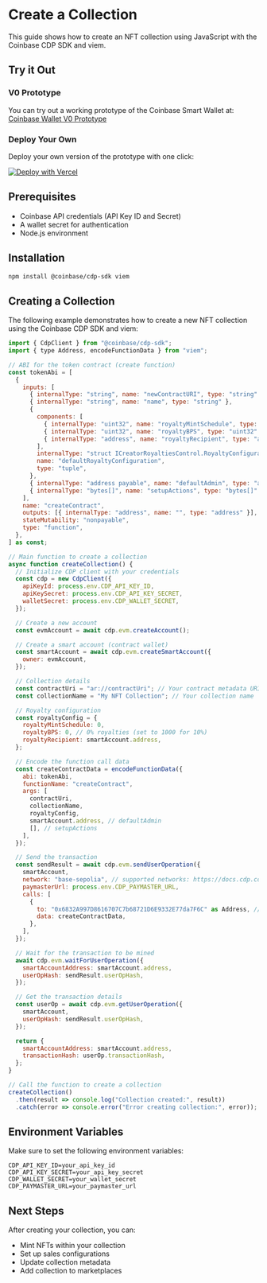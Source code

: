 # Create a Collection

This guide shows how to create an NFT collection using JavaScript with the Coinbase CDP SDK and viem.

## Try it Out

### V0 Prototype

You can try out a working prototype of the Coinbase Smart Wallet at:
[Coinbase Wallet V0 Prototype](https://v0-coinbase-wallet-prototype.vercel.app/)

### Deploy Your Own

Deploy your own version of the prototype with one click:

[![Deploy with Vercel](https://vercel.com/button)](https://vercel.com/new/clone?repository-url=https%3A%2F%2Fgithub.com%2Fsweetmantech%2Fcoinbase-wallet-v2-app&env=CDP_API_KEY_ID,CDP_API_KEY_SECRET,CDP_WALLET_SECRET,CDP_PAYMASTER_URL)

## Prerequisites

- Coinbase API credentials (API Key ID and Secret)
- A wallet secret for authentication
- Node.js environment

## Installation

```bash
npm install @coinbase/cdp-sdk viem
```

## Creating a Collection

The following example demonstrates how to create a new NFT collection using the Coinbase CDP SDK and viem:

```javascript
import { CdpClient } from "@coinbase/cdp-sdk";
import { type Address, encodeFunctionData } from "viem";

// ABI for the token contract (create function)
const tokenAbi = [
  {
    inputs: [
      { internalType: "string", name: "newContractURI", type: "string" },
      { internalType: "string", name: "name", type: "string" },
      {
        components: [
          { internalType: "uint32", name: "royaltyMintSchedule", type: "uint32" },
          { internalType: "uint32", name: "royaltyBPS", type: "uint32" },
          { internalType: "address", name: "royaltyRecipient", type: "address" },
        ],
        internalType: "struct ICreatorRoyaltiesControl.RoyaltyConfiguration",
        name: "defaultRoyaltyConfiguration",
        type: "tuple",
      },
      { internalType: "address payable", name: "defaultAdmin", type: "address" },
      { internalType: "bytes[]", name: "setupActions", type: "bytes[]" },
    ],
    name: "createContract",
    outputs: [{ internalType: "address", name: "", type: "address" }],
    stateMutability: "nonpayable",
    type: "function",
  },
] as const;

// Main function to create a collection
async function createCollection() {
  // Initialize CDP client with your credentials
  const cdp = new CdpClient({
    apiKeyId: process.env.CDP_API_KEY_ID,
    apiKeySecret: process.env.CDP_API_KEY_SECRET,
    walletSecret: process.env.CDP_WALLET_SECRET,
  });

  // Create a new account
  const evmAccount = await cdp.evm.createAccount();

  // Create a smart account (contract wallet)
  const smartAccount = await cdp.evm.createSmartAccount({
    owner: evmAccount,
  });

  // Collection details
  const contractUri = "ar://contractUri"; // Your contract metadata URI
  const collectionName = "My NFT Collection"; // Your collection name

  // Royalty configuration
  const royaltyConfig = {
    royaltyMintSchedule: 0,
    royaltyBPS: 0, // 0% royalties (set to 1000 for 10%)
    royaltyRecipient: smartAccount.address,
  };

  // Encode the function call data
  const createContractData = encodeFunctionData({
    abi: tokenAbi,
    functionName: "createContract",
    args: [
      contractUri,
      collectionName,
      royaltyConfig,
      smartAccount.address, // defaultAdmin
      [], // setupActions
    ],
  });

  // Send the transaction
  const sendResult = await cdp.evm.sendUserOperation({
    smartAccount,
    network: "base-sepolia", // supported networks: https://docs.cdp.coinbase.com/api/docs/networks#network-identifiers
    paymasterUrl: process.env.CDP_PAYMASTER_URL,
    calls: [
      {
        to: "0x6832A997D8616707C7b68721D6E9332E77da7F6C" as Address, // Contract factory address
        data: createContractData,
      },
    ],
  });

  // Wait for the transaction to be mined
  await cdp.evm.waitForUserOperation({
    smartAccountAddress: smartAccount.address,
    userOpHash: sendResult.userOpHash,
  });

  // Get the transaction details
  const userOp = await cdp.evm.getUserOperation({
    smartAccount,
    userOpHash: sendResult.userOpHash,
  });

  return {
    smartAccountAddress: smartAccount.address,
    transactionHash: userOp.transactionHash,
  };
}

// Call the function to create a collection
createCollection()
  .then(result => console.log("Collection created:", result))
  .catch(error => console.error("Error creating collection:", error));
```

## Environment Variables

Make sure to set the following environment variables:

```
CDP_API_KEY_ID=your_api_key_id
CDP_API_KEY_SECRET=your_api_key_secret
CDP_WALLET_SECRET=your_wallet_secret
CDP_PAYMASTER_URL=your_paymaster_url
```

## Next Steps

After creating your collection, you can:

- Mint NFTs within your collection
- Set up sales configurations
- Update collection metadata
- Add collection to marketplaces
